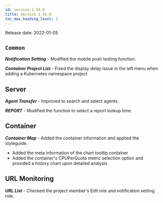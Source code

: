 ```yaml
---
id: service-1.56.0
title: Service 1.56.0
toc_max_heading_level: 2
---
```



Release date: 2022-01-05

## `Common`

**_Notification Setting_** - Modified the mobile push testing function.

**_Container Project List_** - Fixed the display delay issue in the left menu when adding a Kubernetes namespace project

## Server

**_Agent Transfer_** - Improved to search and select agents.

**_REPORT_** - Modified the function to select a report lookup time.

## Container

**_Container Map_** - Added the container information and applied the styleguide.

-   Added the meta information of the chart tooltip container
-   Added the container's CPUPerQuota metric selection option and provided a history chart upon detailed analysis

## URL Monitoring

**_URL List_** - Checked the project member's Edit role and notification setting role.
